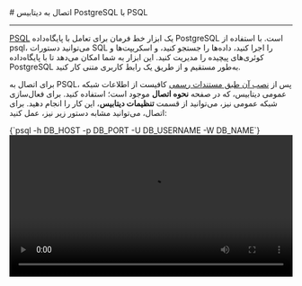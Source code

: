 

<Layout>
<Head>
<title>مستندات اتصال به PostgreSQL با PSQL - لیارا</title>
<meta property="og:title" content="مستندات خدمات رایانش ابری لیارا" />
<meta property="og:description" content="مستندات قدم به قدم اتصال به دیتابیس PostgreSQL با psql"  />
</Head>
# اتصال به دیتابیس PostgreSQL با PSQL
<hr className="mb-2" />

<a href="https://www.postgresql.org/docs/current/app-psql.html" className="text-[#2196f3] ">PSQL</a> یک ابزار خط فرمان برای تعامل با پایگاه‌داده PostgreSQL است. با استفاده از psql، می‌توانید دستورات SQL را اجرا کنید، داده‌ها را جستجو کنید، و اسکریپت‌ها و کوئری‌های پیچیده را مدیریت کنید. این ابزار به شما امکان می‌دهد تا با پایگاه‌داده PostgreSQL به‌طور مستقیم و از طریق یک رابط کاربری متنی کار کنید.

<div className="h-2" />

برای اتصال به PSQL، پس از <a href="https://www.postgresql.org/download/" className="text-[#2196f3] ">نصب آن طبق مستندات رسمی</a> کافیست از اطلاعات شبکه عمومی دیتابیس، که در صفحه <b>نحوه اتصال</b> موجود است؛ استفاده کنید.
برای فعال‌سازی شبکه عمومی نیز، می‌توانید از قسمت <b>تنظیمات دیتابیس</b>، این کار را انجام دهید. 
برای اتصال، می‌توانید مشابه دستور زیر نیز، عمل کنید:

<div className="h-4" />
    <div dir='ltr'>
    <Highlight className="bash">
        {`psql -h DB_HOST -p DB_PORT -U DB_USERNAME -W DB_NAME`}
    </Highlight>
    </div>
<div className="h-2" />
<video
  src="https://media.liara.ir/postgresql/postgres-psql.mp4"
  controls="controls"
  className="block w-full"
  width="100%"
/>
<div className="h-2" />
پس از اتصال به دیتابیس، می‌توانید عملیات مورد نیاز خود را، انجام دهید.

</Layout>